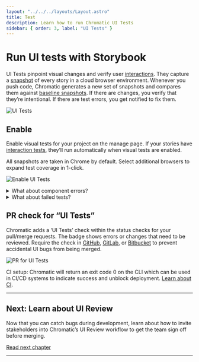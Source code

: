 ```yaml
---
layout: "../../../layouts/Layout.astro"
title: Test
description: Learn how to run Chromatic UI Tests
sidebar: { order: 3, label: "UI Tests" }
---
```



# Run UI tests with Storybook

UI Tests pinpoint visual changes and verify user [interactions](/docs/interactions). They capture a [snapshot](/docs/snapshots) of every story in a cloud browser environment. Whenever you push code, Chromatic generates a new set of snapshots and compares them against [baseline snapshots](/docs/branching-and-baselines#whats-a-baseline). If there are changes, you verify that they’re intentional. If there are test errors, you get notified to fix them.

![UI Tests](../../../images/workflow-uitest.png)

## Enable

Enable visual tests for your project on the manage page. If your stories have [interaction tests](/docs/interactions), they’ll run automatically when visual tests are enabled.

All snapshots are taken in Chrome by default. Select additional browsers to expand test coverage in 1-click.

![Enable UI Tests](../../../images/uitests-for-docs.png)

<Baselines />

<details>
<summary class="no-anchor">What about component errors?</summary>

When a story fails to render it will be badged with “Component Error”. You will not be able to “pass” a build that has component errors. Fix story errors in Storybook and run the build again.

</details>

<details>
<summary class="no-anchor">What about failed tests?</summary>

When interaction tests fail, the story will be badged with “Failed test.” You will not be able to “pass” a build that has failed tests. Fix interaction tests in Storybook and run the build again.

</details>

<VerifyDiscussMerge />

## PR check for “UI Tests”

Chromatic adds a ‘UI Tests’ check within the status checks for your pull/merge requests. The badge shows errors or changes that need to be reviewed. Require the check in [GitHub](https://help.github.com/en/github/administering-a-repository/enabling-required-status-checks), [GitLab](https://docs.gitlab.com/ee/api/commits.html#post-the-build-status-to-a-commit), or [Bitbucket](https://confluence.atlassian.com/bitbucket/suggest-or-require-checks-before-a-merge-856691474.html) to prevent accidental UI bugs from being merged.

![PR for UI Tests](../../../images/prbadge-test.png)

<div class="aside">

CI setup: Chromatic will return an exit code 0 on the CLI which can be used in CI/CD systems to indicate success and unblock deployment. [Learn about CI](/docs/storybook/ci).

</div>

---

## Next: Learn about UI Review

Now that you can catch bugs during development, learn about how to invite stakeholders into Chromatic’s UI Review workflow to get the team sign off before merging.

<a class="btn primary round" href="review">
  Read next chapter
</a>

---

<Troubleshooting />
